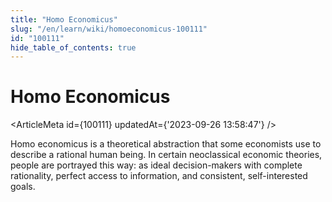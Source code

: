 ```yaml
---
title: "Homo Economicus"
slug: "/en/learn/wiki/homoeconomicus-100111"
id: "100111"
hide_table_of_contents: true
---
```



# Homo Economicus

<ArticleMeta id={100111} updatedAt={'2023-09-26 13:58:47'} />
<div className='border-solid border-b border-t-0 my-4 border-[var(--ifm-color-gray-300)]' />

Homo economicus is a theoretical abstraction that some economists use to describe a rational human being. In certain neoclassical economic theories, people are portrayed this way: as ideal decision-makers with complete rationality, perfect access to information, and consistent, self-interested goals.

